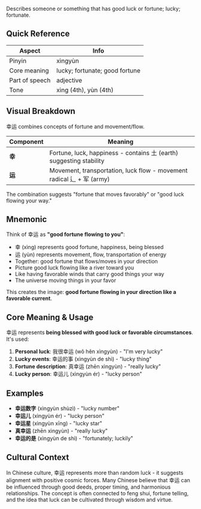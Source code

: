 Describes someone or something that has good luck or fortune; lucky; fortunate.

## Quick Reference

| Aspect         | Info                           |
| -------------- | ------------------------------ |
| Pinyin         | xìngyùn                        |
| Core meaning   | lucky; fortunate; good fortune |
| Part of speech | adjective                      |
| Tone           | xìng (4th), yùn (4th)          |

## Visual Breakdown

幸运 combines concepts of fortune and movement/flow.

| Component | Meaning                                                      |
| --------- | ------------------------------------------------------------ |
| **幸**    | Fortune, luck, happiness - contains 土 (earth) suggesting stability |
| **运**    | Movement, transportation, luck flow - movement radical 辶 + 军 (army) |

The combination suggests "fortune that moves favorably" or "good luck flowing your way."

## Mnemonic

Think of 幸运 as **"good fortune flowing to you"**:

- 幸 (xìng) represents good fortune, happiness, being blessed
- 运 (yùn) represents movement, flow, transportation of energy
- Together: good fortune that flows/moves in your direction
- Picture good luck flowing like a river toward you
- Like having favorable winds that carry good things your way
- The universe moving things in your favor

This creates the image: **good fortune flowing in your direction like a favorable current**.

## Core Meaning & Usage

幸运 represents **being blessed with good luck or favorable circumstances**. It's used:

1. **Personal luck**: 我很幸运 (wǒ hěn xìngyùn) - "I'm very lucky"
2. **Lucky events**: 幸运的事 (xìngyùn de shì) - "lucky thing"
3. **Fortune description**: 真幸运 (zhēn xìngyùn) - "really lucky"
4. **Lucky person**: 幸运儿 (xìngyùn ér) - "lucky person"

## Examples

- **幸运数字** (xìngyùn shùzì) - "lucky number"
- **幸运儿** (xìngyùn ér) - "lucky person"
- **幸运星** (xìngyùn xīng) - "lucky star"
- **真幸运** (zhēn xìngyùn) - "really lucky"
- **幸运的是** (xìngyùn de shì) - "fortunately; luckily"

## Cultural Context

In Chinese culture, 幸运 represents more than random luck - it suggests alignment with positive cosmic forces. Many Chinese believe that 幸运 can be influenced through good deeds, proper timing, and harmonious relationships. The concept is often connected to feng shui, fortune telling, and the idea that luck can be cultivated through wisdom and virtue.

